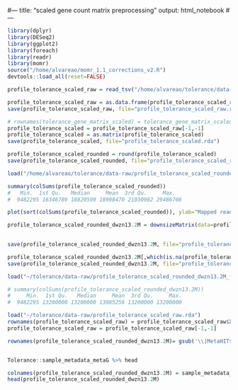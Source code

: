 #---
title: "scaled gene count matrix preprocessing"
output: html_notebook
#---

```r
library(dplyr)
library(DESeq2)
library(ggplot2)
library(foreach)
library(readr)
library(momr)
source("/home/alvareao/momr_1.1_corrections_v2.R")
devtools::load_all(reset=FALSE)

```

```r

profile_tolerance_scaled_raw = read_tsv("/home/alvareao/tolerance/data-raw/scaled_normalization_counts.txt")

profile_tolerance_scaled_raw = as.data.frame(profile_tolerance_scaled_raw)
save(profile_tolerance_scaled_raw, file="profile_tolerance_scaled_raw.rda")

# rownames(tolerance_gene_matrix_scaled) = tolerance_gene_matrix_scaled$X1
profile_tolerance_scaled = profile_tolerance_scaled_raw[-1,-1]
profile_tolerance_scaled = as.matrix(profile_tolerance_scaled)
save(profile_tolerance_scaled, file="profile_tolerance_scaled.rda")

profile_tolerance_scaled_rounded = round(profile_tolerance_scaled)
save(profile_tolerance_scaled_rounded, file="profile_tolerance_scaled_rounded.rda")

load("/home/alvareao/tolerance/data-raw/profile_tolerance_scaled_rounded.rda")

summary(colSums(profile_tolerance_scaled_rounded))
#   Min.  1st Qu.   Median     Mean  3rd Qu.     Max.
#  9482295 16346789 18820509 18908470 21030982 29486708

plot(sort(colSums(profile_tolerance_scaled_rounded)), ylab="Mapped reads", main="downsizing_threshold")

profile_tolerance_scaled_rounded_dwzn13.2M = downsizeMatrix(data=profile_tolerance_scaled_rounded, level=13200000, HQ_reads=NULL,repetitions=1)

 
save(profile_tolerance_scaled_rounded_dwzn13.2M, file="profile_tolerance_scaled_rounded_dwzn13.2M.rda", compress=T)

profile_tolerance_scaled_rounded_dwzn13.2M[,which(is.na(profile_tolerance_scaled_rounded_dwzn13.2M[1,]))] = profile_tolerance_scaled_rounded[,which(is.na(profile_tolerance_scaled_rounded_dwzn13.2M[1,]))]
save(profile_tolerance_scaled_rounded_dwzn13.2M, file="profile_tolerance_scaled_rounded_dwzn13.2M_final.RData", compress=T)

load("~/tolerance/data-raw/profile_tolerance_scaled_rounded_dwzn13.2M_final.RData")

# summary(colSums(profile_tolerance_scaled_rounded_dwzn13.2M))
#     Min.  1st Qu.   Median     Mean  3rd Qu.     Max. 
#  9482295 13200000 13200000 13085256 13200000 13200000 

load("~/tolerance/data-raw/profile_tolerance_scaled_raw.rda")
rownames(profile_tolerance_scaled_raw) = profile_tolerance_scaled_raw$X1
profile_tolerance_scaled_raw = profile_tolerance_scaled_raw[-1,-1]

rownames(profile_tolerance_scaled_rounded_dwzn13.2M)= gsub('\\|MetaHIT$',"",rownames(profile_tolerance_scaled_raw))


Tolerance::sample_metadata_metaG %>% head

colnames(profile_tolerance_scaled_rounded_dwzn13.2M) = sample_metadata_metaG$samplenr
head(profile_tolerance_scaled_rounded_dwzn13.2M)

```


